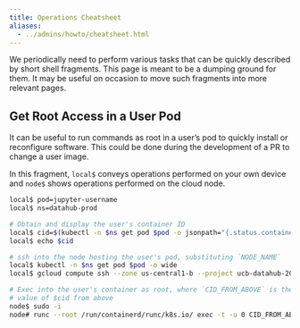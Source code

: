 ```yaml
---
title: Operations Cheatsheet
aliases:
  - ../admins/howto/cheatsheet.html
---
```


We periodically need to perform various tasks that can be quickly described by short shell fragments. This page is meant to be a dumping ground for them. It may be useful on occasion to move such fragments into more relevant pages.

## Get Root Access in a User Pod

It can be useful to run commands as root in a user's pod to quickly install or reconfigure software. This could be done during the development of a PR to change a user image.

In this fragment, `local$` conveys operations performed on your own device and `node$` shows operations performed on the cloud node.

```bash
local$ pod=jupyter-username
local$ ns=datahub-prod

# Obtain and display the user's container ID
local$ cid=$(kubectl -n $ns get pod $pod -o jsonpath="{.status.containerStatuses[].containerID}" | sed 's,.*//,,')
local$ echo $cid

# ssh into the node hosting the user's pod, substituting `NODE_NAME`
local$ kubectl -n $ns get pod $pod -o wide
local$ gcloud compute ssh --zone us-central1-b --project ucb-datahub-2018 NODE_NAME

# Exec into the user's container as root, where `CID_FROM_ABOVE` is the
# value of $cid from above
node$ sudo -i
node# runc --root /run/containerd/runc/k8s.io/ exec -t -u 0 CID_FROM_ABOVE bash
```
